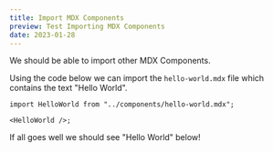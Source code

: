 ```yaml
---
title: Import MDX Components
preview: Test Importing MDX Components
date: 2023-01-28
---
```


We should be able to import other MDX Components.

Using the code below we can import the `hello-world.mdx` file which contains the text "Hello World".

```tsx
import HelloWorld from "../components/hello-world.mdx";

<HelloWorld />;
```


If all goes well we should see "Hello World" below!

<HelloWorld />

